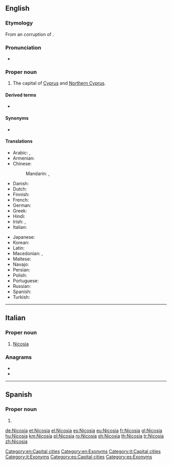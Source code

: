 ==English==
{{wikipedia}}

===Etymology===
From an {{etyl|fro|en}} corruption of {{etyl|grc|en}} {{m|grc|Λευκουσία}}.

===Pronunciation===
* {{IPA|/ˌnɪkəˈsiːə/|lang=en}}

===Proper noun===
{{en-proper noun}}

# The capital of [[Cyprus]] and [[Northern Cyprus]].

====Derived terms====
* {{l|en|Nicosian}}

====Synonyms====
* {{l|en|Lefkosia}}

====Translations====
{{trans-top|capital of Cyprus}}
* Arabic: {{t|ar|نِيقُوسِيَا|f|tr=nīqōsiyā}}, {{qualifier|archaic}} {{t|ar|لِفْقُسِيَة|f}}
* Armenian: {{t|hy|Նիկոսիա}}
* Chinese:
*: Mandarin: {{t|cmn|尼科西亞|sc=Hani}}, {{t+|cmn|尼科西亚|tr=Níkēxīyǎ|sc=Hani}}
* Danish: {{t|da|Nicosia}}
* Dutch: {{t|nl|Nicosia|n}}
* Finnish: {{t+|fi|Nikosia}}
* French: {{t+|fr|Nicosie}}
* German: {{t+|de|Nikosia}}
* Greek: {{t+|el|Λευκωσία|f}}
* Hindi: {{t|hi|निकोसिया|tr=Nikōsiyā}}
* Irish: {{t|ga|Niocóis|f|alt=An Niocóis}}, {{t|ga|Leafcóis|f|alt=An Leafcóis}}
* Italian: {{t|it|Nicosia|f}}
{{trans-mid}}
* Japanese: {{t|ja|ニコシア|tr=Nikoshia}}
* Korean: {{t|ko|니코시아|tr=Nikosia|sc=Hang}}
* Latin: {{t|la|Nicosia|f}}
* Macedonian: {{t|mk|Никозија|f|tr=Nikózija}}, {{t|mk|Левкозија|f|tr=Levkózija}}
* Maltese: {{t|mt|Nikosija}}
* Navajo: {{t|nv|Nikʼóósiya}}
* Persian: {{t|fa|نیکوزیا|tr=Nikoziyâ|sc=fa-Arab}}
* Polish: {{t+|pl|Nikozja|f}}
* Portuguese: {{t+|pt|Nicósia|f}}
* Russian: {{t|ru|Никоси́я|f}}
* Spanish: {{t+|es|Nicosia}}
* Turkish: {{t+|tr|Lefkoşa}}
{{trans-bottom}}

[[Category:en:Capital cities]]
[[Category:en:Exonyms]]

----

==Italian==
{{wikipedia|lang=it}}

===Proper noun===
{{it-proper noun|g=f}}

# [[#English|Nicosia]]

===Anagrams===
* {{l|it|acinosi}}
* {{l|it|cianosi}}

[[Category:it:Capital cities]]
[[Category:it:Exonyms]]
----
==Spanish==

===Proper noun===
{{es-proper noun}}

# {{l|en|Nicosia}}

[[Category:es:Capital cities]]
[[Category:es:Exonyms]]

[[de:Nicosia]]
[[et:Nicosia]]
[[el:Nicosia]]
[[es:Nicosia]]
[[eu:Nicosia]]
[[fr:Nicosia]]
[[gl:Nicosia]]
[[hu:Nicosia]]
[[km:Nicosia]]
[[pl:Nicosia]]
[[ro:Nicosia]]
[[sh:Nicosia]]
[[th:Nicosia]]
[[tr:Nicosia]]
[[zh:Nicosia]]